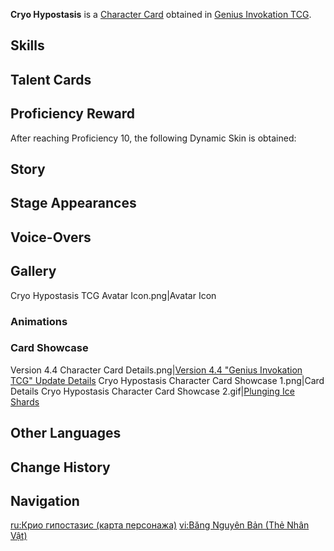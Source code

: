 {{About|the [[Character Card]]|the [[Normal Boss]]|Cryo Hypostasis}}
{{Genius Invokation TCG Infobox
|title       = Cryo Hypostasis
|id          = 002103
|features    = Cryo Hypostasis
|image       = Cryo Hypostasis Character Card.png
|type        = Character Card
|health      = 8
|element     = Cryo
|faction     = Monster
|weapon      = Other Weapons
|source1     = Achieve victory in [[Genius Invokation TCG/Stage/Sneku/Cryo Hypostasis's Voiceless Cry|Cryo Hypostasis's Voiceless Cry]]
}}
'''Cryo Hypostasis''' is a [[Character Card]] obtained in [[Genius Invokation TCG]].

==Skills==
{{Genius Invokation TCG Skills Table}}

==Talent Cards==
{{Genius Invokation TCG Talent Cards Table}}

==Proficiency Reward==
After reaching Proficiency 10, the following Dynamic Skin is obtained:<br>{{TCG Card|Sternfrost Prism|1|golden=1|caption=1}}

==Story==
{{Description|Code name: Daleth. A high-purity Cryo entity.<br>It doesn't seem all that good at ball sports...|title=Cryo Hypostasis}}

==Stage Appearances==
{{Genius Invokation TCG Stage Appearances}}

==Voice-Overs==
{{VO/Enemy
|enemy                   = Effigyice (Character Card)
|vo_01_00_title          = Character Select
|vo_01_01_tx_en          = {{A|vo gcg monster effigyice selectonstage 01.ogg}}

|vo_02_00_title          = Defeated
|vo_02_01_tx_en          = {{A|vo gcg monster effigyice die 01.ogg}}
}}

==Gallery==
<gallery>
Cryo Hypostasis TCG Avatar Icon.png|Avatar Icon
</gallery>

===Animations===
{{Preview
|size     = 200px
|file1    = Cryo Hypostasis Dynamic Skin
|caption  = Dynamic Skin Idle Animation
}}

===Card Showcase===
<gallery>
Version 4.4 Character Card Details.png|[https://genshin.hoyoverse.com/en/news/detail/122073 Version 4.4 "Genius Invokation TCG" Update Details]
Cryo Hypostasis Character Card Showcase 1.png|Card Details
Cryo Hypostasis Character Card Showcase 2.gif|[[Plunging Ice Shards]]
</gallery>

==Other Languages==
{{Other Languages|Cryo Hypostasis}}

==Change History==
{{Change History|4.4}}

==Navigation==
{{Genius Invokation TCG Navbox|Character Card Obtainable}}

[[ru:Крио гипостазис (карта персонажа)]]
[[vi:Băng Nguyên Bản (Thẻ Nhân Vật)]]